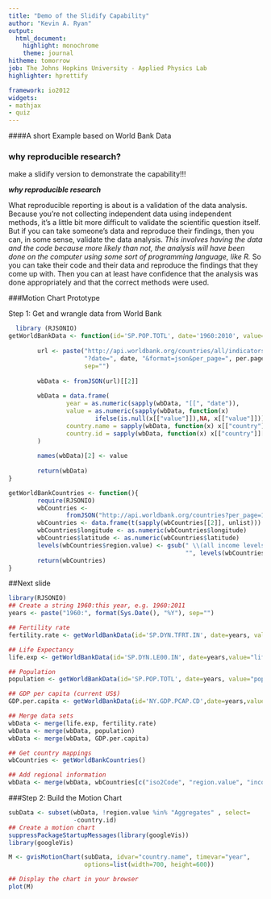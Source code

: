 ```yaml
---
title: "Demo of the Slidify Capability"
author: "Kevin A. Ryan"
output:
  html_document:
    highlight: monochrome
    theme: journal
hitheme: tomorrow
job: The Johns Hopkins University - Applied Physics Lab
highlighter: hprettify

framework: io2012
widgets:
- mathjax
- quiz
---
```


####A short Example based on World Bank Data 

### why reproducible research?

make a slidify version to demonstrate the capability!!!

***why reproducible research***

What reproducible reporting is about is a validation of the data analysis. Because you're not collecting independent data using independent methods, it's a little bit more difficult to validate the scientific question itself. But if you can take someone's data and reproduce their findings, then you can, in some sense, validate the data analysis. *This involves having the data and the code because more likely than not, the analysis will have been done on the computer using some sort of programming language, like R.* So you can take their code and their data and reproduce the findings that they come up with. Then you can at least have confidence that the analysis was done appropriately and that the correct methods were used.

###Motion Chart Prototype

Step 1: Get and wrangle data from World Bank
```r
  library (RJSONIO)
getWorldBankData <- function(id='SP.POP.TOTL', date='1960:2010', value="value", per.page=12000){ 
     
        url <- paste("http://api.worldbank.org/countries/all/indicators/", id,
                     "?date=", date, "&format=json&per_page=", per.page,
                     sep="")
        
        wbData <- fromJSON(url)[[2]]
        
        wbData = data.frame(
                year = as.numeric(sapply(wbData, "[[", "date")), 
                value = as.numeric(sapply(wbData, function(x)
                        ifelse(is.null(x[["value"]]),NA, x[["value"]]))),  
                country.name = sapply(wbData, function(x) x[["country"]]['value']),
                country.id = sapply(wbData, function(x) x[["country"]]['id'])    
        )
        
        names(wbData)[2] <- value
        
        return(wbData)
}

getWorldBankCountries <- function(){
        require(RJSONIO)
        wbCountries <-
                fromJSON("http://api.worldbank.org/countries?per_page=12000&format=json") 
        wbCountries <- data.frame(t(sapply(wbCountries[[2]], unlist)))
        wbCountries$longitude <- as.numeric(wbCountries$longitude)
        wbCountries$latitude <- as.numeric(wbCountries$latitude)
        levels(wbCountries$region.value) <- gsub(" \\(all income levels\\)",
                                                 "", levels(wbCountries$region.value))
        return(wbCountries)
}
```

##Next slide
```r
library(RJSONIO)
## Create a string 1960:this year, e.g. 1960:2011
years <- paste("1960:", format(Sys.Date(), "%Y"), sep="")

## Fertility rate
fertility.rate <- getWorldBankData(id='SP.DYN.TFRT.IN', date=years, value="fertility.rate")

## Life Expectancy
life.exp <- getWorldBankData(id='SP.DYN.LE00.IN', date=years,value="life.expectancy") 

## Population
population <- getWorldBankData(id='SP.POP.TOTL', date=years, value="population")

## GDP per capita (current US$)
GDP.per.capita <- getWorldBankData(id='NY.GDP.PCAP.CD',date=years,value="GDP.per.capita.Current.USD") 

## Merge data sets
wbData <- merge(life.exp, fertility.rate)
wbData <- merge(wbData, population)
wbData <- merge(wbData, GDP.per.capita)

## Get country mappings
wbCountries <- getWorldBankCountries()

## Add regional information
wbData <- merge(wbData, wbCountries[c("iso2Code", "region.value", "incomeLevel.value")],by.x="country.id", by.y="iso2Code")

```

###Step 2: Build the Motion Chart
```r

subData <- subset(wbData, !region.value %in% "Aggregates" , select=
                  -country.id) 
## Create a motion chart
suppressPackageStartupMessages(library(googleVis))
library(googleVis)

M <- gvisMotionChart(subData, idvar="country.name", timevar="year",
                     options=list(width=700, height=600))

## Display the chart in your browser
plot(M)
```

